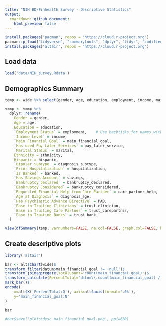 ```yaml
---
title: "NIH BD/Finhealth Survey - Descriptive Statistics"
output:
  rmarkdown::github_document:
    html_preview: false
---
```


```r
install.packages("pacman", repos = "https://cloud.r-project.org")
pacman::p_load("tidyverse", "summarytools", "dplyr", "tidyr", "codified", "forcats", "plyr")
install.packages('altair', repos = "https://cloud.r-project.org")
```

## Load data

```r
load('data/NIH_survey.Rdata')
```

## Demographics Summary

```r
temp <- wide %>% select(gender, age, education, employment, income, main_financial_goal, pay_later_service, marital, ethnicity, hispanic, diagnosis_subtype, diagnosis_age, hospitalization, PAD, banked, savings, bankruptcy_declared, bankruptcy_considered, care_partner_help, trust_clinician, trust_carepartner, trust_bank)

temp <- temp %>% 
  dplyr::rename(
    Gender = gender,
    Age = age,
    Education = education,
    `Employment Status` = employment,    # Use backticks for names with spaces
    `Income Level` = income,
    `Main Financial Goal` = main_financial_goal,
    `Has used Pay Later Services` = pay_later_service,
    `Marital Status` = marital,
    Ethnicity = ethnicity,
    Hispanic = hispanic,
    `Bipolar Subtype` = diagnosis_subtype,
    `Prior Hospitalization` = hospitalization,
    `Is Banked` = banked,
    `Has Savings Account` = savings,
    `Bankruptcy Declared` = bankruptcy_declared,
    `Bankruptcy Considered` = bankruptcy_considered,
    `Requested Financial Help from Care Partner` = care_partner_help,
    `Age at Diagnosis` = diagnosis_age,
    `Has Psychiatric Advance Directive` = PAD,
    `Ease in Trusting Clinicians` = trust_clinician,
    `Ease in Trusting Care Partner` = trust_carepartner,
    `Ease in Trusting Banks` = trust_bank
  )
```

```r
view(dfSummary(temp, varnumbers=FALSE, na.col=FALSE, graph.col=FALSE, headings=FALSE, valid.col=FALSE, style='grid', plain.ascii=FALSE), file='tables/tbl-demographics.md')
```

## Create descriptive plots

```r

library('altair')

bar <- alt$Chart(wide)$
transform_filter(datum$main_financial_goal != 'null')$
transform_joinaggregate(TotalCount='count(main_financial_goal)')$
transform_calculate(PercentTotal="datum\\.count(main_financial_goal) / datum\\.TotalCount")$
mark_bar()$
encode(
    x=alt$X('PercentTotal:Q'), axis=alt$axis(format='.0%'),
    y='main_financial_goal:N'
)

bar

#bar$save('plots/desc_main_financial_goal.png', ppi=600)
```